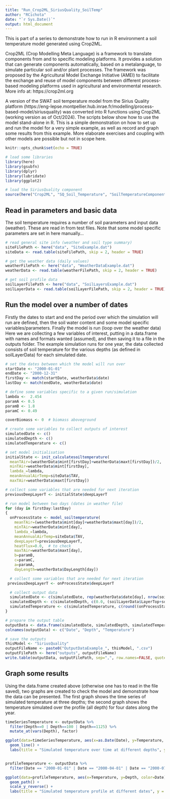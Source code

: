 ```yaml
---
title: "Run_Crop2ML_SiriusQuality_SoilTemp"
author: "RCichota"
date: "`r Sys.Date()`"
output: html_document
---
```



This is part of a series to demonstrate how to run in R environment a soil temperature model generated using Crop2ML.

Crop2ML (Crop Modelling Meta Language) is a framework to translate components from and to specific modeling platforms. It provides a solution that can generate components automatically, based on a metalanguage, to simulate particular soil and/or plant processes. The framework was proposed by the Agricultural Model Exchange Initiative (AMEI) to facilitate the exchange and reuse of model components between different process-based modeling platforms used in agricultural and environmental research. More info at: https://crop2ml.org

A version of the SWAT soil temperature model from the Sirius Quality platform (https://eng-lepse.montpellier.hub.inrae.fr/modelling/process-based-model/siriusquality) was converted into R functions using Crop2ML (working version as of Oct/2024). The scripts below show how to use the model stand-alone in R. This is a simple demonstration on how to set up and run the model for a very simple example, as well as record and graph some results from this example. More elaborate exercises and coupling with other models are possible but not in scope here.

```r
knitr::opts_chunk$set(echo = TRUE)

# load some libraries
library(here)
library(gsubfn)
library(dplyr)
library(lubridate)
library(ggplot2)

# load the SiriusQuality component
source(here("Crop2ML", "SQ_Soil_Temperature", "SoilTemperatureComponent.r"))

```

## Read in parameters and basic data

The soil temperature requires a number of soil parameters and input data (weather). These are read in from test files.
Note that some model specific parameters are set in here manually...

```r

# read general site info (weather and soil type summary)
siteFilePath <- here("data", "SiteExample.dat")
siteData <- read.table(siteFilePath, skip = 2, header = TRUE)

# get the weather data (daily values)
weatherFilePath <- here("data", "WeatherDataExample.dat")
weatherData <- read.table(weatherFilePath, skip = 2, header = TRUE)

# get soil profile data
soilLayerFilePath <- here("data", "SoilLayersExample.dat")
soilLayerData <- read.table(soilLayerFilePath, skip = 2, header = TRUE)

```

## Run the model over a number of dates

Firstly the dates to start and end the period over which the simulation will run are defined, then the soil water content and some model specific variables/parameters. Finally the model is run (loop over the weather data)
Here we are collecting a few variables of interest, putting in a data.frame with names and formats wanted (assumed), and then saving it to a file in the outputs folder.
The example simulation runs for one year, the data collected consists of soil temperature for the various depths (as defined in soilLayerData) for each simulated date.

```r

# set the dates between which the model will run over
startDate <- "2000-01-01"
endDate <- "2000-12-31"
firstDay <- match(startDate, weatherData$date)
lastDay <- match(endDate, weatherData$date)

# define some variables specific to a given run/simulation
lambda <-  2.454
paramA <- 0.5
paramB <- 1.8
paramC <- 0.49

coverBiomass <- 0  # biomass aboveground

# create some variables to collect outputs of interest
simulatedDate <- c()
simulatedDepth <- c()
simulatedTemperature <- c()

# set model initialisation
initialState <- init_calculatesoiltemperature(
  meanTAir=(weatherData$mint[firstDay]+weatherData$maxt[firstDay])/2,
  minTAir=weatherData$mint[firstDay],
  lambda_=lambda,
  meanAnnualAirTemp=siteData$TAV,
  maxTAir=weatherData$maxt[firstDay])

# collect some variables that are needed for next iteration
previousDeepLayerT <- initialState$deepLayerT

# run model between two days (dates in weather file)
for (day in firstDay:lastDay)
{
  onProcessState <- model_soiltemperature(
    meanTAir=(weatherData$mint[day]+weatherData$maxt[day])/2,
    minTAir=weatherData$mint[day],
    lambda_=lambda,
    meanAnnualAirTemp=siteData$TAV,
    deepLayerT=previousDeepLayerT,
    heatFlux=0.0,  # to check
    maxTAir=weatherData$maxt[day],
    b=paramB,
    c=paramC,
    a=paramA,
    dayLength=weatherData$DayLength[day])

  # collect some variables that are needed for next iteration
 previousDeepLayerT <- onProcessState$deepLayerT

  # collect output data
  simulatedDate <- c(simulatedDate, rep(weatherData$date[day], nrow(soilLayerData) + 1))
  simulatedDepth <- c(simulatedDepth, c(0.0, (soilLayerData$LayerTop+soilLayerData$LayerBot)/2))
  simulatedTemperature <- c(simulatedTemperature, c(round((onProcessState$minTSoil=onProcessState$maxTSoil)/2, 6), rep(round(onProcessState$deepLayerT, 6),length(soilLayerData$Thickness))))
}

# prepare the output table
outputData <- data.frame(simulatedDate, simulatedDepth, simulatedTemperature)
colnames(outputData) <- c("Date", "Depth", "Temperature")

# save the outputs
thisModel <- "SiriusQuality"
outputFileName <- paste0("OutputDataExample_", thisModel, ".csv")
outputFilePath <- here("outputs", outputFileName)
write.table(outputData, outputFilePath, sep=",", row.names=FALSE, quote=FALSE)

```


## Graph some results

Using the data.frame created above (otherwise one has to read in the file saved), two graphs are created to check the model and demonstrate how the data can be presented. The first graph shows the time series of simulated temperature at three depths; the second graph shows the temperature simulated over the profile (all depth) for four dates along the year.

```r

timeSeriesTemperature <- outputData %>%
  filter(Depth==0 | Depth==100 | Depth==1125) %>%
  mutate_at(vars(Depth), factor)

ggplot(data=timeSeriesTemperature, aes(x=as.Date(Date), y=Temperature, color=Depth)) +
  geom_line() +
  labs(title = "Simulated temperature over time at different depths", y = "Temperature (oC)", x = "Date")


profileTemperature <- outputData %>%
  filter(Date == "2000-01-01" | Date == "2000-04-01" | Date == "2000-07-01" | Date == "2000-10-01")

ggplot(data=profileTemperature, aes(x=Temperature, y=Depth, color=Date)) +
  geom_path() +
  scale_y_reverse() +
  labs(title = "Simulated temperature profile at different dates", y = "Depth (mm)", x = "Temperature (oC)")

```
